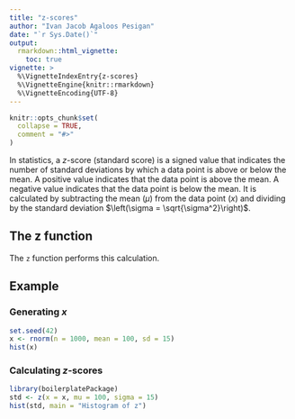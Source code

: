 ```yaml
---
title: "z-scores"
author: "Ivan Jacob Agaloos Pesigan"
date: "`r Sys.Date()`"
output:
  rmarkdown::html_vignette:
    toc: true
vignette: >
  %\VignetteIndexEntry{z-scores}
  %\VignetteEngine{knitr::rmarkdown}
  %\VignetteEncoding{UTF-8}
---
```


```r
knitr::opts_chunk$set(
  collapse = TRUE,
  comment = "#>"
)
```

In statistics,
a $z$-score (standard score) is a signed value
that indicates the number of standard deviations
by which a data point is above or below the mean.
A positive value indicates that the data point is above the mean.
A negative value indicates that the data point is below the mean.
It is calculated
by subtracting the mean $\left(\mu\right)$
from the data point $\left(x\right)$
and dividing by the standard deviation $\left(\sigma = \sqrt{\sigma^2}\right)$.

\begin{equation}
z = \frac{x - \mu}{\sigma}
\end{equation}

## The z function

The `z` function performs this calculation.

## Example

### Generating $x$

```r
set.seed(42)
x <- rnorm(n = 1000, mean = 100, sd = 15)
hist(x)
```

### Calculating $z$-scores

```r
library(boilerplatePackage)
std <- z(x = x, mu = 100, sigma = 15)
hist(std, main = "Histogram of z")
```

